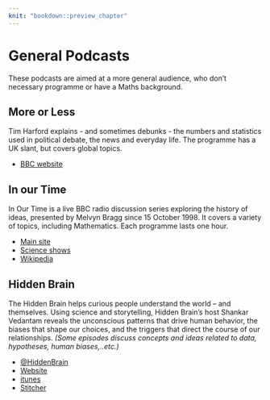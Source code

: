 ```yaml
---
knit: "bookdown::preview_chapter"
---
```


# General Podcasts

These podcasts are aimed at a more general audience, who don't necessary
programme or have a Maths background.

## More or Less

Tim Harford explains - and sometimes debunks - the numbers and statistics used in political debate, the news and everyday life.
The programme has a UK slant, but covers global topics.

 * [BBC website](http://www.bbc.co.uk/programmes/b006qshd)
 
 
## In our Time

In Our Time is a live BBC radio discussion series exploring the history of ideas, 
presented by Melvyn Bragg since 15 October 1998. It covers a variety of topics, including
Mathematics. Each programme lasts one hour. 

 * [Main site](http://www.bbc.co.uk/programmes/b006qykl)
 * [Science shows](http://www.bbc.co.uk/programmes/p01gyd7j)
 * [Wikipedia](https://en.wikipedia.org/wiki/In_Our_Time_(radio_series))

## Hidden Brain

The Hidden Brain helps curious people understand the world – and themselves. Using science and storytelling, Hidden Brain's host Shankar Vedantam reveals the unconscious patterns that drive human behavior, the biases that shape our choices, and the triggers that direct the course of our relationships.
*(Some episodes discuss concepts and ideas related to data, hypotheses, human biases,..etc.)*

* [@HiddenBrain](https://twitter.com/HiddenBrain)
* [Website](http://www.npr.org/series/423302056/hidden-brain)
* [itunes](https://itunes.apple.com/us/podcast/hidden-brain/id1028908750)
* [Stitcher](https://www.stitcher.com/podcast/hidden-brain)

